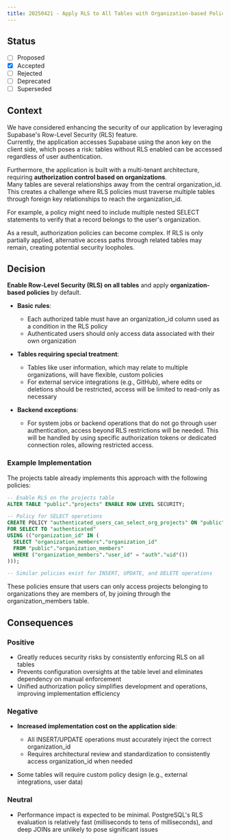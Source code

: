```yaml
---
title: 20250421 - Apply RLS to All Tables with Organization-based Policies
---
```


## Status

- [ ] Proposed
- [x] Accepted
- [ ] Rejected
- [ ] Deprecated
- [ ] Superseded

## Context

We have considered enhancing the security of our application by leveraging Supabase's Row-Level Security (RLS) feature.  
Currently, the application accesses Supabase using the anon key on the client side, which poses a risk: tables without RLS enabled can be accessed regardless of user authentication.

Furthermore, the application is built with a multi-tenant architecture, requiring **authorization control based on organizations**.  
Many tables are several relationships away from the central organization_id. This creates a challenge where RLS policies must traverse multiple tables through foreign key relationships to reach the organization_id.

For example, a policy might need to include multiple nested SELECT statements to verify that a record belongs to the user's organization.

As a result, authorization policies can become complex. If RLS is only partially applied, alternative access paths through related tables may remain, creating potential security loopholes.

## Decision

**Enable Row-Level Security (RLS) on all tables** and apply **organization-based policies** by default.

- **Basic rules**:
  - Each authorized table must have an organization_id column used as a condition in the RLS policy
  - Authenticated users should only access data associated with their own organization

- **Tables requiring special treatment**:
  - Tables like user information, which may relate to multiple organizations, will have flexible, custom policies
  - For external service integrations (e.g., GitHub), where edits or deletions should be restricted, access will be limited to read-only as necessary

- **Backend exceptions**:
  - For system jobs or backend operations that do not go through user authentication, access beyond RLS restrictions will be needed. This will be handled by using specific authorization tokens or dedicated connection roles, allowing restricted access.

### Example Implementation

The projects table already implements this approach with the following policies:

```sql
-- Enable RLS on the projects table
ALTER TABLE "public"."projects" ENABLE ROW LEVEL SECURITY;

-- Policy for SELECT operations
CREATE POLICY "authenticated_users_can_select_org_projects" ON "public"."projects" 
FOR SELECT TO "authenticated" 
USING (("organization_id" IN ( 
  SELECT "organization_members"."organization_id"
  FROM "public"."organization_members"
  WHERE ("organization_members"."user_id" = "auth"."uid"())
)));

-- Similar policies exist for INSERT, UPDATE, and DELETE operations
```

These policies ensure that users can only access projects belonging to organizations they are members of, by joining through the organization_members table.

## Consequences

### Positive

- Greatly reduces security risks by consistently enforcing RLS on all tables
- Prevents configuration oversights at the table level and eliminates dependency on manual enforcement
- Unified authorization policy simplifies development and operations, improving implementation efficiency

### Negative

- **Increased implementation cost on the application side**:
  - All INSERT/UPDATE operations must accurately inject the correct organization_id
  - Requires architectural review and standardization to consistently access organization_id when needed

- Some tables will require custom policy design (e.g., external integrations, user data)

### Neutral

- Performance impact is expected to be minimal. PostgreSQL's RLS evaluation is relatively fast (milliseconds to tens of milliseconds), and deep JOINs are unlikely to pose significant issues
